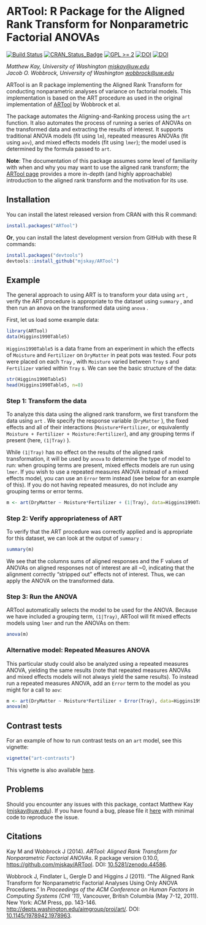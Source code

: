 # ARTool: R Package for the Aligned Rank Transform for Nonparametric Factorial ANOVAs 

[![Build Status](https://travis-ci.org/mjskay/ARTool.png?branch=master)](https://travis-ci.org/mjskay/ARTool)
[![CRAN_Status_Badge](http://www.r-pkg.org/badges/version/ARTool)](http://cran.r-project.org/web/packages/ARTool)
[![GPL >= 2](https://img.shields.io/badge/GPL-%E2%89%A52-brightgreen.svg)](https://cran.r-project.org/web/licenses/GPL-3)
[![DOI](https://zenodo.org/badge/19809/mjskay/ARTool.svg)](https://zenodo.org/badge/latestdoi/19809/mjskay/ARTool)
[![DOI](https://img.shields.io/badge/DOI-10.1145%2F1978942.1978963-blue.svg)](http://dx.doi.org/10.1145/1978942.1978963)

_Matthew Kay, University of Washington <mjskay@uw.edu>_<br>
_Jacob O. Wobbrock, University of Washington <wobbrock@uw.edu>_

ARTool is an R package implementing the Aligned Rank Transform for conducting
nonparametric analyses of variance on factorial models. This implementation is
based on the ART procedure as used in the original implementation of 
[ARTool](http://depts.washington.edu/aimgroup/proj/art/) by Wobbrock et al.

The package automates the Aligning-and-Ranking process using the `art` function.
It also automates the process of running a series of ANOVAs on the transformed
data and extracting the results of interest. It supports traditional ANOVA
models (fit using `lm`), repeated measures ANOVAs (fit using `aov`), and 
mixed effects models (fit using `lmer`); the model used is determined by the
formula passed to `art`.

__Note__: The documentation of this package assumes some level of familiarity
with when and why you may want to use the aligned rank transform; the 
[ARTool page](http://depts.washington.edu/aimgroup/proj/art/) provides a more in-depth (and
highly approachable) introduction to the aligned rank transform and the
motivation for its use.

## Installation

You can install the latest released version from CRAN with this R command:

```r
install.packages("ARTool")
```

__Or__, you can install the latest development version from GitHub with these R
commands:

```r
install.packages("devtools")
devtools::install_github("mjskay/ARTool")
```

## Example

The general approach to using ART is to transform your data using `art` , verify
the ART procedure is appropriate to the dataset using `summary` , and then run an
anova on the transformed data using `anova` .

First, let us load some example data:

```r
library(ARTool)
data(Higgins1990Table5)
```

`Higgins1990Table5`  is a data frame from an experiment in which the effects of `Moisture`
and `Fertilizer` on `DryMatter` in peat pots was tested. Four pots were placed on
each `Tray` , with `Moisture` varied between `Tray` s and `Fertilizer` varied
within `Tray` s. We can see the basic structure of the data:

```r
str(Higgins1990Table5)
head(Higgins1990Table5, n=8)
```

### Step 1: Transform the data

To analyze this data using the aligned rank transform, we first transform the
data using `art` . We specify the response variable (`DryMatter` ), the fixed
effects and all of their interactions (`Moisture*Fertilizer`, or equivalently 
`Moisture + Fertilizer + Moisture:Fertilizer`), and any grouping terms if 
present (here, `(1|Tray)` ). 

While `(1|Tray)` has no effect on the results of 
the aligned rank transformation, it will be used by `anova` to determine the 
type of model to run: when grouping terms are present, mixed effects models
are run using `lmer`. If you wish to use a repeated measures ANOVA instead of
a mixed effects model, you can use an `Error` term instead (see below for an
example of this). If you do not having repeated measures, do not include
any grouping terms or error terms. 

```r
m <- art(DryMatter ~ Moisture*Fertilizer + (1|Tray), data=Higgins1990Table5)
```

### Step 2: Verify appropriateness of ART

To verify that the ART procedure was correctly applied and is appropriate for
this dataset, we can look at the output of `summary` :

```r
summary(m)
```

We see that the columns sums of aligned responses and the F values of ANOVAs on
aligned responses not of interest are all ~0, indicating that the alignment
correctly "stripped out" effects not of interest. Thus, we can apply the ANOVA
on the transformed data. 

### Step 3: Run the ANOVA

ARTool automatically selects the model to be used
for the ANOVA. Because we have included a grouping term, `(1|Tray)`, ARTool
will fit mixed effects models using `lmer` and run the ANOVAs on them:

```r
anova(m)
```

### Alternative model: Repeated Measures ANOVA

This particular study could also be analyzed using a repeated measures ANOVA, 
yielding the same results (note that repeated measures ANOVAs and mixed
effects models will not always yield the same results). To instead run
a repeated measures ANOVA, add an `Error` term to the model as you
might for a call to `aov`:

```r
m <- art(DryMatter ~ Moisture*Fertilizer + Error(Tray), data=Higgins1990Table5)
anova(m)
```

## Contrast tests

For an example of how to run contrast tests on an `art` model, see this vignette:

```r
vignette("art-contrasts")
```

This vignette is also available [here](https://cran.r-project.org/web/packages/ARTool/vignettes/art-contrasts.html).

## Problems

Should you encounter any issues with this package, contact Matthew Kay
(<mjskay@uw.edu>). If you have found a bug, please file it 
[here](https://github.com/mjskay/ARTool/issues/new) with minimal code to 
reproduce the issue.

## Citations

Kay M and Wobbrock J (2014). _ARTool: Aligned Rank Transform for
Nonparametric Factorial ANOVAs_. R package version 0.10.0, <https://github.com/mjskay/ARTool>.
DOI: [10.5281/zenodo.44586](http://dx.doi.org/10.5281/zenodo.44586).

Wobbrock J, Findlater L, Gergle D and Higgins J (2011). "The Aligned
Rank Transform for Nonparametric Factorial Analyses Using Only ANOVA
Procedures." In _Proceedings of the ACM Conference on Human Factors in
Computing Systems (CHI '11)_, Vancouver, British Columbia (May 7-12, 2011). 
New York: ACM Press, pp. 143-146. <http://depts.washington.edu/aimgroup/proj/art/>.
DOI: [10.1145/1978942.1978963](http://dx.doi.org/10.1145/1978942.1978963).
